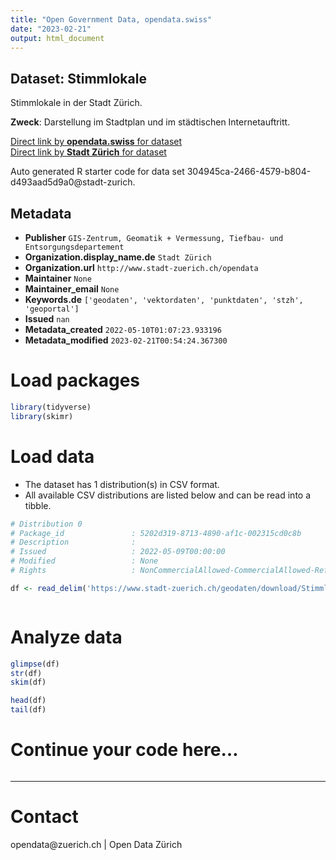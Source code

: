 ```yaml
---
title: "Open Government Data, opendata.swiss"
date: "2023-02-21"
output: html_document
---
```


## Dataset: Stimmlokale

Stimmlokale in der Stadt Zürich.

**Zweck**: Darstellung im Stadtplan und im städtischen Internetauftritt.

[Direct link by **opendata.swiss** for dataset](https://opendata.swiss/de/dataset/stimmlokale)<br>
[Direct link by **Stadt Zürich** for dataset](https://data.stadt-zuerich.ch/dataset/geo_stimmlokale)

Auto generated R starter code for data set 304945ca-2466-4579-b804-d493aad5d9a0@stadt-zurich.

## Metadata

- **Publisher** `GIS-Zentrum, Geomatik + Vermessung, Tiefbau- und Entsorgungsdepartement`
- **Organization.display_name.de** `Stadt Zürich`
- **Organization.url** `http://www.stadt-zuerich.ch/opendata`
- **Maintainer** `None`
- **Maintainer_email** `None`
- **Keywords.de** `['geodaten', 'vektordaten', 'punktdaten', 'stzh', 'geoportal']`
- **Issued** `nan`
- **Metadata_created** `2022-05-10T01:07:23.933196`
- **Metadata_modified** `2023-02-21T00:54:24.367300`


# Load packages

```r

library(tidyverse)
library(skimr)

```

# Load data

-   The dataset has 1 distribution(s) in CSV format.
-   All available CSV distributions are listed below and can be read into a tibble.

```r

# Distribution 0
# Package_id               : 5202d319-8713-4890-af1c-002315cd0c8b
# Description              : 
# Issued                   : 2022-05-09T00:00:00
# Modified                 : None
# Rights                   : NonCommercialAllowed-CommercialAllowed-ReferenceNotRequired

df <- read_delim('https://www.stadt-zuerich.ch/geodaten/download/Stimmlokale?format=10008')



```

# Analyze data

```r

glimpse(df)
str(df)
skim(df)

head(df)
tail(df)

```

# Continue your code here...

```r

```

------------------------------------------------------------------------

# Contact

opendata@zuerich.ch | Open Data Zürich
